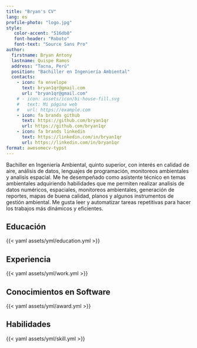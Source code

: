 ```yaml
---
title: "Bryan's CV"
lang: es
profile-photo: "logo.jpg"
style:
   color-accent: "516db0"
   font-header: "Roboto"
   font-text: "Source Sans Pro"
author:
  firstname: Bryan Antony
  lastname: Quispe Ramos
  address: "Tacna, Perú"
  position: "Bachiller en Ingeniería Ambiental"
  contacts:
    - icon: fa envelope
      text: bryan1qr@gmail.com
      url: "bryan1qr@gmail.com"
    # - icon: assets/icon/bi-house-fill.svg
    #   text: Mi página web
    #   url: https://example.com
    - icon: fa brands github
      text: https://github.com/bryan1qr
      url: https://github.com/bryan1qr
    - icon: fa brands linkedin
      text: https://linkedin.com/in/bryan1qr
      url: https://linkedin.com/in/bryan1qr
format: awesomecv-typst
---
```


Bachiller en Ingeniería Ambiental, quinto superior, con interés en calidad de aire, análisis de datos, lenguajes de programación, monitoreos ambientales y analisis espacial. Me he desempeñado como asistente técnico en temas ambientales adquiriendo habilidades que me permiten realizar analisis de datos numéricos, espaciales, monitoreos ambientales, generación de reportes, mapas de buena calidad, planos y algunos instrumentos de gestión ambiental. Me gusta leer y automatizar tareas repetitivas para hacer los trabajos más dinámicos y eficientes.

## Educación

{{< yaml assets/yml/education.yml >}}

## Experiencia

{{< yaml assets/yml/work.yml >}}

## Conocimientos en Software

{{< yaml assets/yml/award.yml >}}

## Habilidades

{{< yaml assets/yml/skill.yml >}}